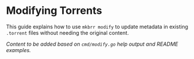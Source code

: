 # Modifying Torrents

This guide explains how to use `mkbrr modify` to update metadata in existing `.torrent` files without needing the original content.

*Content to be added based on `cmd/modify.go` help output and README examples.*
